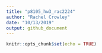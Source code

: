 ```yaml
---
title: "p8105_hw3_rac2224"
author: "Rachel Crowley"
date: "10/13/2019"
output: github_document
---
```


```r
knitr::opts_chunk$set(echo = TRUE)
```

